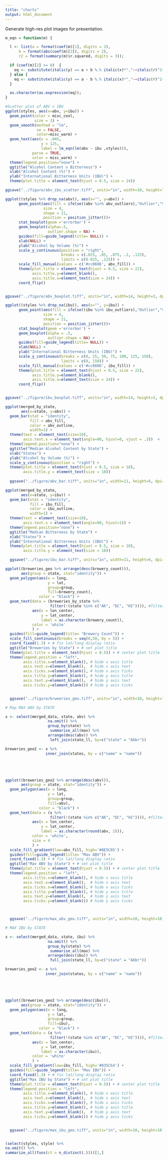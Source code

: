 ```yaml
---
title: "charts"
output: html_document
---
```




Generate high-res plot images for presentation.


```r

m_eqn = function(m) {

  l <- list(a = format(coef(m)[1], digits = 2),
      b = format(abs(coef(m)[2]), digits = 2),
      r2 = format(summary(m)$r.squared, digits = 3));

  if (coef(m)[2] >= 0)  {
    eq <- substitute(italic(y) == a + b %.% italic(x)*","~~italic(r)^2~"="~r2,l)
  } else {
    eq <- substitute(italic(y) == a - b %.% italic(x)*","~~italic(r)^2~"="~r2,l)    
  }

  as.character(as.expression(eq));                 
}

#Scatter plot of ABV v IBU
ggplot(styles, aes(x=abv, y=ibu)) +
  geom_point(color = misc_cool,
             size = 3) +
  geom_smooth(method = "lm", 
              se = FALSE, 
              color=misc_warm) +
  geom_text(aes(x = .045, 
                y = 125, 
                label = lm_eqn(lm(abv ~ ibu ,styles))), 
            parse = TRUE, 
            color = misc_warm) +
  theme(legend.position="none") +
  ggtitle("Alcohol Content v Bitterness") +
  xlab("Alcohol Content (%)") +
  ylab("International Bitterness Units (IBU)") +
  theme(plot.title = element_text(hjust = 0.5, size = 24))

ggsave("../figure/abv_ibu_scatter.tiff", units="in", width=10, height=7, dpi=400, compression = 'lzw')


```



```r
ggplot((styles %>% drop_na(abv)), aes(x="", y=abv)) +
      geom_point(aes(fill = ifelse((abv %in% abv_outliers),"Outlier","Valid")), 
                 size = 4, 
                 shape = 21, 
                 position = position_jitter())+
      stat_boxplot(geom ='errorbar') +
      geom_boxplot(alpha=.5, 
                   outlier.shape = NA) +
      guides(fill=guide_legend(title= NULL)) +
      xlab(NULL) +
      ylab("Alcohol by Volume (%)") +
      scale_y_continuous(position = "right", 
                         breaks = c(.025, .05, .075, .1, .125), 
                         limits = c(0.025, .125)) +
      scale_fill_manual(values = c('#cc0606', abv_fill)) +
      theme(plot.title = element_text(hjust = 0.5, size = 22),
            axis.title.y=element_blank(),
            axis.title.x=element_text(size = 24)) +
      coord_flip()


ggsave("../figure/abv_boxplot.tiff", units="in", width=14, height=3, dpi=400, compression = 'lzw')

ggplot((styles %>% drop_na(ibu)), aes(x="", y=ibu)) +
      geom_point(aes(fill = ifelse((ibu %in% ibu_outliers),"Outlier","Valid")),
                 size = 4, 
                 shape = 21, 
                 position = position_jitter())+
      stat_boxplot(geom ='errorbar') +
      geom_boxplot(alpha = .5, 
                   outlier.shape = NA) +
      guides(fill=guide_legend(title= NULL)) +
      xlab(NULL) +
      ylab("International Bitterness Units (IBU)") +
      scale_y_continuous(breaks = c(0, 25, 50, 75, 100, 125, 150), 
                         limits = c(0, 150)) +
      scale_fill_manual(values = c('#cc0606', ibu_fill)) +
      theme(plot.title = element_text(hjust = 0.5, size = 22),
            axis.title.y=element_blank(),
            axis.title.x=element_text(size = 24)) +
      coord_flip()


ggsave("../figure/ibu_boxplot.tiff", units="in", width=14, height=3, dpi=400, compression = 'lzw')


```




```r
ggplot(merged_by_state, 
       aes(x=state, y=abv)) +
  geom_bar(stat = "identity",  
           fill = abv_fill, 
           color = abv_outline, 
           width=1) +
  theme(text = element_text(size=10),
        axis.text.x = element_text(angle=90, hjust=0, vjust = .3))  +
  theme(legend.position="none") +
  ggtitle("Median Alcohol Content by State") +
  xlab("States") +
  ylab("Alcohol by Volume (%)") +
  scale_y_continuous(position = "right") +
  theme(plot.title = element_text(hjust = 0.5, size = 18),
        axis.title.y = element_text(size = 18))
  
  ggsave("../figure/abv_bar.tiff", units="in", width=11, height=6, dpi=400, compression = 'lzw')

```

```r

ggplot(merged_by_state, 
       aes(x=state, y=ibu)) +
  geom_bar(stat = "identity",  
           fill = ibu_fill, 
           color = ibu_outline, 
           width=1) +
  theme(text = element_text(size=10),
        axis.text.x = element_text(angle=90, hjust=1)) +
  theme(legend.position="none") +
  ggtitle("Median Bitterness by State") +
  xlab("States") +
  ylab("International Bitterness Units (IBU)") +
  theme(plot.title = element_text(hjust = 0.5, size = 18),
        axis.title.y = element_text(size = 18))

  ggsave("../figure/ibu_bar.tiff", units="in", width=11, height=6, dpi=400, compression = 'lzw')

```



```r
ggplot((breweries_geo %>% arrange(desc(brewery_count))), 
       aes(group = state, stat="identity")) +
  geom_polygon(aes(x = long, 
                   y = lat, 
                   group=group, 
                   fill=brewery_count), 
               color = "black") + 
  geom_text(data = (breweries_by_state %>% 
                    filter(!(state %in% c("AK", "DC", "HI")))), #filter to continental 50 states
            aes(x = lon_center, 
                y = lat_center, 
                label = as.character(brewery_count)),
            color = 'white'
            ) +
  guides(fill=guide_legend(title= "Brewery Count")) +
  scale_fill_continuous(breaks = seq(0,50, by = 5)) +
  coord_fixed(1.3) + # fix lat/long display ratio
  ggtitle("Breweries by State") + # set plot title
  theme(plot.title = element_text(hjust = 0.5)) + # center plot title
  theme(legend.position = "left",
        axis.title.x=element_blank(), # hide x axis title
        axis.text.x=element_blank(),  # hide x axis text
        axis.ticks.x=element_blank(), # hide x axis ticks
        axis.title.y=element_blank(), # hide y axis title
        axis.text.y=element_blank(),  # hide y axis text
        axis.ticks.y=element_blank()) # hide y axis ticks


  ggsave("../figure/brweeries_geo.tiff", units="in", width=10, height=10, dpi=400, compression = 'lzw')

```










```r

# Map MAX ABV by STATE

x <- select(merged_data, state, abv) %>%
                   na.omit() %>%
                   group_by(state) %>%
                    summarise_all(max) %>%
                   arrange(desc(abv)) %>%
                    left_join(state_ll, by=c("state" = "Abbr"))

breweries_geo2 <- x %>%
                  inner_join(states, by = c("name" = "name")) 





ggplot((breweries_geo2 %>% arrange(desc(abv))), 
       aes(group = state, stat="identity")) +
  geom_polygon(aes(x = long, 
                   y = lat, 
                   group=group, 
                   fill=abv), 
               color = "black") + 
  geom_text(data = (x %>% 
                    filter(!(state %in% c("AK", "DC", "HI")))), #filter to continental 50 states
            aes(x = lon_center, 
                y = lat_center, 
                label = as.character(round(abv, 2))),
            color = 'white',
            size = 4
            ) +
  scale_fill_gradient(low=abv_fill, high='#8E5C05') +
  guides(fill=guide_legend(title= "Max ABV")) +
  coord_fixed(1.3) + # fix lat/long display ratio
  ggtitle("Max ABV by State") + # set plot title
  theme(plot.title = element_text(hjust = 0.5)) + # center plot title
  theme(legend.position = "left",
        axis.title.x=element_blank(), # hide x axis title
        axis.text.x=element_blank(),  # hide x axis text
        axis.ticks.x=element_blank(), # hide x axis ticks
        axis.title.y=element_blank(), # hide y axis title
        axis.text.y=element_blank(),  # hide y axis text
        axis.ticks.y=element_blank()) # hide y axis ticks



  ggsave("../figure/max_abv_geo.tiff", units="in", width=10, height=10, dpi=400, compression = 'lzw')

# MAX IBU by STATE

x <- select(merged_data, state, ibu) %>%
                   na.omit() %>%
                   group_by(state) %>%
                    summarise_all(max) %>%
                   arrange(desc(ibu)) %>%
                    full_join(state_ll, by=c("state" = "Abbr"))

breweries_geo2 <- x %>%
                  inner_join(states, by = c("name" = "name")) 





ggplot((breweries_geo2 %>% arrange(desc(ibu))), 
       aes(group = state, stat="identity")) +
  geom_polygon(aes(x = long, 
                   y = lat, 
                   group=group, 
                   fill=ibu), 
               color = "black") + 
  geom_text(data = (x %>% 
                    filter(!(state %in% c("AK", "DC", "HI")))), #filter to continental 50 states
            aes(x = lon_center, 
                y = lat_center, 
                label = as.character(ibu)),
            color = 'white'
            ) +
  scale_fill_gradient(low=ibu_fill, high='#035C64') +
  guides(fill=guide_legend(title= "Max IBU")) +
  coord_fixed(1.3) + # fix lat/long display ratio
  ggtitle("Max IBU by State") + # set plot title
  theme(plot.title = element_text(hjust = 0.5)) + # center plot title
  theme(legend.position = "left",
        axis.title.x=element_blank(), # hide x axis title
        axis.text.x=element_blank(),  # hide x axis text
        axis.ticks.x=element_blank(), # hide x axis ticks
        axis.title.y=element_blank(), # hide y axis title
        axis.text.y=element_blank(),  # hide y axis text
        axis.ticks.y=element_blank()) # hide y axis ticks


  ggsave("../figure/max_ibu_geo.tiff", units="in", width=10, height=10, dpi=400, compression = 'lzw')



```



```r

(select(styles, style) %>%
na.omit() %>%
summarize_all(funs(ct = n_distinct(.))))[1,]
```

